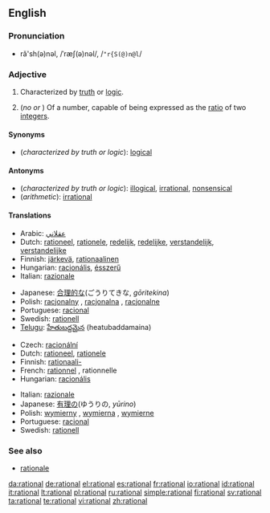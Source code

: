 ==English==

===Pronunciation===
* ră'sh(ə)nəl, /ˈræʃ(ə)nəl/, /<tt>"r{S(@)n@l</tt>/

===Adjective===
{{en-adj}}

# Characterized by [[truth]] or [[logic]].
# {{arithmetic}} (''no'' {{compar}} ''or'' {{superl}}) Of a number, capable of being expressed as the [[ratio]] of two [[integer]]s.

====Synonyms====
* (''characterized by truth or logic''): [[logical]]

====Antonyms====
* (''characterized by truth or logic''): [[illogical]], [[irrational]], [[nonsensical]]
* (''arithmetic''): [[irrational]]

====Translations====
{{trans-top|characterized by truth or logic}}
* Arabic: [[عقلاني]]
* Dutch: [[rationeel]], [[rationele]], [[redelijk]], [[redelijke]], [[verstandelijk]], [[verstandelijke]]
* Finnish: [[järkevä]], [[rationaalinen]]
* Hungarian: [[racionális]], [[ésszerű]]
* Italian: [[razionale]]
{{trans-mid}}
* Japanese: [[合理的な]](ごうりてきな, ''gōritekina'')
* Polish: [[racjonalny]] {{m}}, [[racjonalna]] {{f}}, [[racjonalne]] {{n}}
* Portuguese: [[racional]]
* Swedish: [[rationell]]
* [[Telugu]]: [[హేతుబద్దమైన]] (heatubaddamaina)
{{trans-bottom}}

{{trans-top|arithmetic}}
* Czech: [[racionální]]
* Dutch: [[rationeel]], [[rationele]]
* Finnish: [[rationaali-]]
* French: [[rationnel]] {{m}}, rationnelle {{f}}
* Hungarian: [[racionális]]
{{trans-mid}}
* Italian: [[razionale]]
* Japanese: [[有理の]](ゆうりの, ''yūrino'')
* Polish: [[wymierny]] {{m}}, [[wymierna]] {{f}}, [[wymierne]] {{n}}
* Portuguese: [[racional]]
* Swedish: [[rationell]]
{{trans-bottom}}

===See also===
* [[rationale]]

[[da:rational]]
[[de:rational]]
[[el:rational]]
[[es:rational]]
[[fr:rational]]
[[io:rational]]
[[id:rational]]
[[it:rational]]
[[lt:rational]]
[[pl:rational]]
[[ru:rational]]
[[simple:rational]]
[[fi:rational]]
[[sv:rational]]
[[ta:rational]]
[[te:rational]]
[[vi:rational]]
[[zh:rational]]